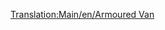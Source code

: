 [[Translation:Main/en/Armoured Van]]{{en/-}}{{Template:Wagons/Nl
|Naam=Gepantserde wagon
|Afbeelding=[[File:en/Steeltruck.png]]
|NormaalKosten=£1,494 ($2,988)
|NormaalGewicht=30 / 32 t
|NormaalCapaciteit=20 zakken kostbaarheden/goud/diamanten
|MonoKosten=Gematigd: £2,439  ($4,878)<br/>Subtropisch: £1,494  ($2,988)
|MonoGewicht=30 / 33 t
|MonoCapaciteit=25 zakken kostbaarheden/goud/diamanten
|MagKosten=Gematigd: £2,439  ($4,878)<br/>Subtropisch: £1,494  ($2,988)
|MagGewicht=30 / 33 t
|MagCapaciteit=27 zakken kostbaarheden/goud/diamanten
|Omschrijving=Deze wagon is geschikt voor het transport van kostbaarheden tussen banken in steden met meer dan 1200 inwoners. Jammergenoeg zijn er weinig banken beschikbaar in het spel, mede door het aantal steden aan het begin van een willekeurig gegeneerde map. Sinds OpenTTD versie 0.6.0 kan je ook in nieuwe banken [[Main/en/Industries#Funding New Industries|financieren (EN)]] in steden, wat in 0.5.X niet mogelijk was zonder patch.
}}